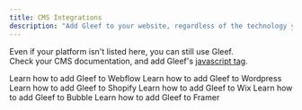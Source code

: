 ```yaml
---
title: CMS Integrations
description: "Add Gleef to your website, regardless of the technology you're using"
---
```


<Note>Even if your platform isn't listed here, you can still use Gleef.<br/>
    Check your CMS documentation, and add Gleef's [javascript tag](./quickstart). </Note>

<CardGroup cols={2}>
    <Card
        title="Webflow"
        icon="webflow"
        href="/integrations/webflow"
    >
        Learn how to add Gleef to Webflow
    </Card>
    <Card
        title="WordPress"
        icon="wordpress"
        href="/integrations/wordpress"
    >
        Learn how to add Gleef to Wordpress
    </Card>
    <Card
        title="Shopify"
        icon="shopify"
        href="/integrations/shopify"
    >
        Learn how to add Gleef to Shopify
    </Card>
    <Card
        title="Wix"
        icon="wix"
        href="/integrations/wix"
    >
        Learn how to add Gleef to Wix
    </Card>
    <Card
        title="Bubble"
        icon="b"
        href="/integrations/bubble"
    >
        Learn how to add Gleef to Bubble
    </Card>
    <Card
        title="Framer"
        icon="f"
        href="/integrations/framer"
    >
        Learn how to add Gleef to Framer
    </Card>
</CardGroup>
